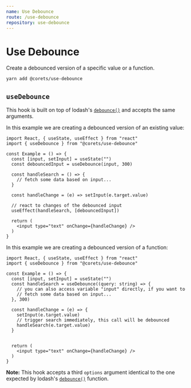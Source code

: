 ```yaml
---
name: Use Debounce
route: /use-debounce
repository: use-debounce
---
```


# Use Debounce

Create a debounced version of a specific value or a function.

```bash
yarn add @corets/use-debounce
```

## `useDebounce`

This hook is built on top of lodash's [`debounce()`](https://lodash.com/docs/4.17.15#debounce) and accepts the same arguments.

In this example we are creating a debounced version of an existing value:

```tsx
import React, { useState, useEffect } from "react"
import { useDebounce } from "@corets/use-debounce"

const Example = () => {
  const [input, setInput] = useState("")
  const debouncedInput = useDebounce(input, 300)

  const handleSearch = () => {
    // fetch some data based on input...
  }

  const handleChange = (e) => setInput(e.target.value)

  // react to changes of the debounced input
  useEffect(handleSearch, [debouncedInput])

  return (
    <input type="text" onChange={handleChange} />
  )
}
```

In this example we are creating a debounced version of a function:

```tsx
import React, { useState, useEffect } from "react"
import { useDebounce } from "@corets/use-debounce"

const Example = () => {
  const [input, setInput] = useState("")
  const handleSearch = useDebounce((query: string) => {
    // you can also access variable "input" directly, if you want to
    // fetch some data based on input...
  }, 300)

  const handleChange = (e) => {
    setInput(e.target.value)
    // trigger search immediately, this call will be debounced
    handleSearch(e.target.value)
  }


  return (
    <input type="text" onChange={handleChange} />
  )
}
```

**Note:** This hook accepts a third `options` argument identical to the one expected by lodash's [`debounce()`](https://lodash.com/docs/4.17.15#debounce) function.
